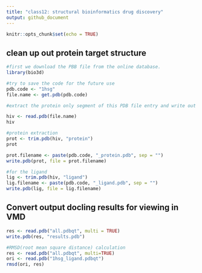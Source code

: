 ```yaml
---
title: "class12: structural bioinformatics drug discovery"
output: github_document
---
```


```r
knitr::opts_chunk$set(echo = TRUE)
```

## clean up out protein target structure
```r
#first we download the PBB file from the online database.
library(bio3d)

#try to save the code for the future use
pdb.code <- "1hsg"
file.name <- get.pdb(pdb.code)

```
```r
#extract the protein only segment of this PDB file entry and write out a new PDB format filel We will also do the same for the bound ligand

hiv <- read.pdb(file.name)
hiv
```

```r
#protein extraction
prot <- trim.pdb(hiv, "protein")
prot

```


```r
prot.filename <- paste(pdb.code, "_protein.pdb", sep = "")
write.pdb(prot, file = prot.filename)
```

```r
#for the ligand
lig <- trim.pdb(hiv, "ligand")
lig.filename <- paste(pdb.code, "_ligand.pdb", sep = "")
write.pdb(lig, file = lig.filename)
```

## Convert output docling results for viewing in VMD
```r
res <- read.pdb("all.pdbqt", multi = TRUE)
write.pdb(res, "results.pdb")

```

```r
#RMSD(root mean square distance) calculation
res <- read.pdb("all.pdbqt", multi=TRUE) 
ori <- read.pdb("1hsg_ligand.pdbqt")
rmsd(ori, res)
```







